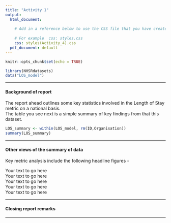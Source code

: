 ```yaml
---
title: "Activity 1"
output:
  html_document:
    
    # Add in a reference below to use the CSS file that you have created separately
    
    # For example  css: styles.css
    css: styles(Activity_4).css
  pdf_document: default
---
```


```r
knitr::opts_chunk$set(echo = TRUE)
```

<!-- Activity 4 : Switch some of the code below so that it uses a combination of traditional Markdown as well as HTML.  The first heading has been changed for you, as has the evolution of the 'span' tag, replacing 'p' tags -->

```r
library(NHSRdatasets)
data("LOS_model")
```

***

####  Background of report

<span>
The report ahead outlines some key statistics involved in the Length of Stay metric on a national basis.    
The table you see next is a simple summary of key findings from that this dataset.  
</span>


```r
LOS_summary <- within(LOS_model, rm(ID,Organisation)) 
summary(LOS_summary)
```

*** 

<h4> Other views of the summary of data </h4>

<span>
Key metric analysis include the following headline figures -
</span>




 Your text to go here  
 Your text to go here   
 Your text to go here  
 Your text to go here  
 Your text to go here  


***

<h4> Closing report remarks </h4>



***

</body> 




